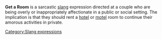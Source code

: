 {{Orphan|September 2006}} 
'''Get a Room''' is a sarcastic [[slang]] expression directed at a couple who are being overly or inappropriately affectionate in a public or social setting. The implication is that they should rent a [[hotel]] or [[motel]] room to continue their amorous activities in private.

[[Category:Slang expressions]]